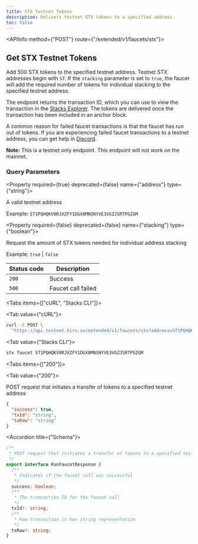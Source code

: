 ```yaml
---
title: STX Testnet Tokens
description: Delivers testnet STX tokens to a specified address.
toc: false
---
```



<Root className='text-md'>

<API className='api'>

<APIInfo method={"POST"} route={"/extended/v1/faucets/stx"}>

## Get STX Testnet Tokens

Add 500 STX tokens to the specified testnet address. Testnet STX addresses begin with `ST`. If the `stacking`
parameter is set to `true`, the faucet will add the required number of tokens for individual stacking to the
specified testnet address.

The endpoint returns the transaction ID, which you can use to view the transaction in the
[Stacks Explorer](https://explorer.hiro.so/?chain=testnet). The tokens are delivered once the transaction has
been included in an anchor block.

A common reason for failed faucet transactions is that the faucet has run out of tokens. If you are experiencing
failed faucet transactions to a testnet address, you can get help in [Discord](https://stacks.chat).

**Note:** This is a testnet only endpoint. This endpoint will not work on the mainnet.

### Query Parameters

<Property required={true} deprecated={false} name={"address"} type={"string"}>

A valid testnet address

<span>Example:  `ST1PQHQKV0RJXZFY1DGX8MNSNYVE3VGZJSRTPGZGM`</span>

</Property>

<Property required={false} deprecated={false} name={"stacking"} type={"boolean"}>

Request the amount of STX tokens needed for individual address stacking

<span>Example:  `true` | `false`</span>

</Property>

| Status code | Description |
| ----------- | ----------- |
| `200` | Success |
| `500` | Faucet call failed |

</APIInfo>

<APIExample className='api-example xl:w-[50%]'>

<Tabs items={["cURL", "Stacks CLI"]}>

<Tab value={"cURL"}>
  ```bash title="Terminal"
  curl -X POST \
    "https://api.testnet.hiro.so/extended/v1/faucets/stx?address=ST1PQHQKV0RJXZFY1DGX8MNSNYVE3VGZJSRTPGZGM"
  ```
</Tab>

<Tab value={"Stacks CLI"}>
  ```bash title="Terminal"
  stx faucet ST1PQHQKV0RJXZFY1DGX8MNSNYVE3VGZJSRTPGZGM
  ```
</Tab>

</Tabs>

<Tabs items={["200"]}>

<Tab value={"200"}>

POST request that initiates a transfer of tokens to a specified testnet address

```json title="Example Response"
{
  "success": true,
  "txId": "string",
  "txRaw": "string"
}
```

<Accordions>

<Accordion title={"Schema"}>

```ts
/**
 * POST request that initiates a transfer of tokens to a specified testnet address
 */
export interface RunFaucetResponse {
  /**
   * Indicates if the faucet call was successful
   */
  success: boolean;
  /**
   * The transaction ID for the faucet call
   */
  txId?: string;
  /**
   * Raw transaction in hex string representation
   */
  txRaw?: string;
}

```

</Accordion>

</Accordions>

</Tab>

</Tabs>

</APIExample>

</API>

</Root>